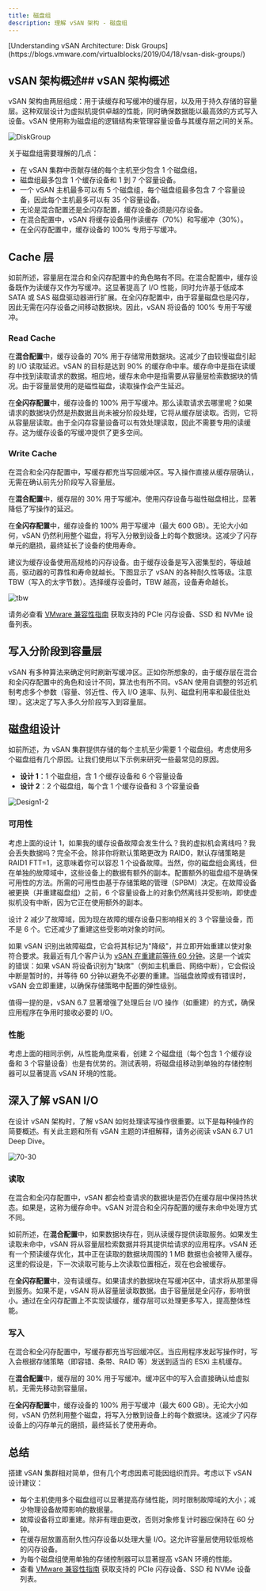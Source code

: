 ```yaml
---
title: 磁盘组
description: 理解 vSAN 架构 - 磁盘组
---
```


<Callout title="来源">
  [Understanding vSAN Architecture: Disk
  Groups](https://blogs.vmware.com/virtualblocks/2019/04/18/vsan-disk-groups/)
</Callout>

## vSAN 架构概述## vSAN 架构概述

vSAN 架构由两层组成：用于读缓存和写缓冲的缓存层，以及用于持久存储的容量层。这种双层设计为虚拟机提供卓越的性能，同时确保数据能以最高效的方式写入设备。vSAN 使用称为磁盘组的逻辑结构来管理容量设备与其缓存层之间的关系。

![DiskGroup](https://sre.ecarry.uk/2025/05/15/diskgroup.webp)

关于磁盘组需要理解的几点：

- 在 vSAN 集群中贡献存储的每个主机至少包含 1 个磁盘组。
- 磁盘组最多包含 1 个缓存设备和 1 到 7 个容量设备。
- 一个 vSAN 主机最多可以有 5 个磁盘组，每个磁盘组最多包含 7 个容量设备，因此每个主机最多可以有 35 个容量设备。
- 无论是混合配置还是全闪存配置，缓存设备必须是闪存设备。
- 在混合配置中，vSAN 将缓存设备用作读缓存（70%）和写缓冲（30%）。
- 在全闪存配置中，缓存设备的 100% 专用于写缓冲。

## Cache 层

如前所述，容量层在混合和全闪存配置中的角色略有不同。在混合配置中，缓存设备既作为读缓存又作为写缓冲。这显著提高了 I/O 性能，同时允许基于低成本 SATA 或 SAS 磁盘驱动器进行扩展。在全闪存配置中，由于容量磁盘也是闪存，因此无需在闪存设备之间移动数据块。因此，vSAN 将设备的 100% 专用于写缓冲。

### Read Cache

在**混合配置**中，缓存设备的 70% 用于存储常用数据块。这减少了由较慢磁盘引起的 I/O 读取延迟。vSAN 的目标是达到 90% 的缓存命中率。缓存命中是指在读缓存中找到读取请求的数据。相应地，缓存未命中是指需要从容量层检索数据块的情况。由于容量层使用的是磁性磁盘，读取操作会产生延迟。

在**全闪存配置**中，缓存设备的 100% 用于写缓冲。那么读取请求去哪里呢？如果请求的数据块仍然是热数据且尚未被分阶段处理，它将从缓存层读取。否则，它将从容量层读取。由于全闪存容量设备可以有效处理读取，因此不需要专用的读缓存。这为缓存设备的写缓冲提供了更多空间。

### Write Cache

在混合和全闪存配置中，写缓存都充当写回缓冲区。写入操作直接从缓存层确认，无需在确认前先分阶段写入容量层。

在**混合配置**中，缓存层的 30% 用于写缓冲。使用闪存设备与磁性磁盘相比，显著降低了写操作的延迟。

在**全闪存配置**中，缓存设备的 100% 用于写缓冲（最大 600 GB）。无论大小如何，vSAN 仍然利用整个磁盘，将写入分散到设备上的每个数据块。这减少了闪存单元的磨损，最终延长了设备的使用寿命。

建议为缓存设备使用高规格的闪存设备。由于缓存设备是写入密集型的，等级越高，驱动器的可靠性和寿命就越长。下图显示了 vSAN 的各种耐久性等级。注意 TBW（写入的太字节数）。选择缓存设备时，TBW 越高，设备寿命越长。

![tbw](https://sre.ecarry.uk/2025/05/16/tbw.webp)

请务必查看 [VMware 兼容性指南](https://compatibilityguide.broadcom.com/) 获取支持的 PCIe 闪存设备、SSD 和 NVMe 设备列表。

## 写入分阶段到容量层

vSAN 有多种算法来确定何时刷新写缓冲区。正如你所想象的，由于缓存层在混合和全闪存配置中的角色和设计不同，算法也有所不同。vSAN 使用自调整的邻近机制考虑多个参数（容量、邻近性、传入 I/O 速率、队列、磁盘利用率和最佳批处理）。这决定了写入多久分阶段写入到容量层。

## 磁盘组设计

如前所述，为 vSAN 集群提供存储的每个主机至少需要 1 个磁盘组。考虑使用多个磁盘组有几个原因。让我们使用以下示例来研究一些最常见的原因。

- **设计 1**：1 个磁盘组，含 1 个缓存设备和 6 个容量设备
- **设计 2**：2 个磁盘组，每个含 1 个缓存设备和 3 个容量设备

![Design1-2](https://sre.ecarry.uk/2025/05/16/design12.webp)

### 可用性

考虑上面的设计 1，如果我的缓存设备故障会发生什么？我的虚拟机会离线吗？我会丢失数据吗？完全不会。除非你将默认策略更改为 RAID0，默认存储策略是 RAID1 FTT=1，这意味着你可以容忍 1 个设备故障。当然，你的磁盘组会离线，但在单独的故障域中，这些设备上的数据有额外的副本。配置额外的磁盘组不是确保可用性的方法。所需的可用性由基于存储策略的管理（SPBM）决定。在故障设备被更换（并重建磁盘组）之前，6 个容量设备上的对象仍然离线并受影响，即使虚拟机没有中断，因为它正在使用额外的副本。

设计 2 减少了故障域，因为现在故障的缓存设备只影响相关的 3 个容量设备，而不是 6 个。它还减少了重建这些受影响对象的时间。

如果 vSAN 识别出故障磁盘，它会将其标记为"降级"，并立即开始重建以使对象符合要求。我最近有几个客户认为 [vSAN 在重建前等待 60 分钟](https://blogs.vmware.com/virtualblocks/2017/11/09/understanding-vsan-rebuilds/)。这是一个诚实的错误：如果 vSAN 将设备识别为"缺席"（例如主机重启、网络中断），它会假设中断是暂时的，并等待 60 分钟以避免不必要的重建。当磁盘故障或有错误时，vSAN 会立即重建，以确保存储策略中配置的弹性级别。

值得一提的是，vSAN 6.7 显著增强了处理后台 I/O 操作（如重建）的方式，确保应用程序在争用时接收必要的 I/O。

### 性能

考虑上面的相同示例，从性能角度来看，创建 2 个磁盘组（每个包含 1 个缓存设备和 3 个容量设备）也是有优势的。测试表明，将磁盘组移动到单独的存储控制器可以显著提高 vSAN 环境的性能。

## 深入了解 vSAN I/O

在设计 vSAN 架构时，了解 vSAN 如何处理读写操作很重要。以下是每种操作的简要概述。有关此主题和所有 vSAN 主题的详细解释，请务必阅读 vSAN 6.7 U1 Deep Dive。

![70-30](https://sre.ecarry.uk/2025/05/16/7030.webp)

### 读取

在混合和全闪存配置中，vSAN 都会检查请求的数据块是否仍在缓存层中保持热状态。如果是，这称为缓存命中。vSAN 对混合和全闪存配置的缓存未命中处理方式不同。

如前所述，在**混合配置**中，如果数据块存在，则从读缓存提供读取服务。如果发生读取未命中，vSAN 将从容量层检索数据并将其提供给请求的应用程序。vSAN 还有一个预读缓存优化，其中正在读取的数据块周围的 1 MB 数据也会被带入缓存。这里的假设是，下一次读取可能与上次读取位置相近，现在也会被缓存。

在**全闪存配置**中，没有读缓存。如果请求的数据块在写缓冲区中，请求将从那里得到服务。如果不是，vSAN 将从容量层读取数据。由于容量层是全闪存，影响很小。通过在全闪存配置上不实现读缓存，缓存层可以处理更多写入，提高整体性能。

### 写入

在混合和全闪存配置中，写缓存都充当写回缓冲区。当应用程序发起写操作时，写入会根据存储策略（即容错、条带、RAID 等）发送到适当的 ESXi 主机缓存。

在**混合配置**中，缓存层的 30% 用于写缓冲。缓冲区中的写入会直接确认给虚拟机，无需先移动到容量层。

在**全闪存配置**中，缓存设备的 100% 用于写缓冲（最大 600 GB）。无论大小如何，vSAN 仍然利用整个磁盘，将写入分散到设备上的每个数据块。这减少了闪存设备上的闪存单元的磨损，最终延长了使用寿命。

## 总结

搭建 vSAN 集群相对简单，但有几个考虑因素可能因组织而异。考虑以下 vSAN 设计建议：

- 每个主机使用多个磁盘组可以显著提高存储性能，同时限制故障域的大小；减少物理设备故障影响的数据量。
- 故障设备将立即重建。除非有理由更改，否则对象修复计时器应保持在 60 分钟。
- 在缓存层放置高耐久性闪存设备以处理大量 I/O。这允许容量层使用较低规格的闪存设备。
- 为每个磁盘组使用单独的存储控制器可以显著提高 vSAN 环境的性能。
- 查看 [VMware 兼容性指南](https://compatibilityguide.broadcom.com/) 获取支持的 PCIe 闪存设备、SSD 和 NVMe 设备列表。
